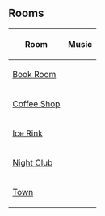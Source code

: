 

==Rooms==
{|class="wikitable" style="margin: 1em auto;"
!Room!!Music
|-
|[[Media:beta-book.swf|Book Room]]||{{n/a|?}}
|-
|[[Media:beta-coffee.swf|Coffee Shop]]||{{n/a|?}}
|-
|[[Media:beta-icerink.swf|Ice Rink]]||{{n/a|?}}
|-
|[[Media:beta-dance.swf|Night Club]]||{{n/a|?}}
|-
|[[Media:beta-town.swf|Town]]||{{n/a|?}}
|}


{{Parties}}
